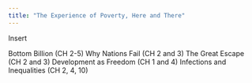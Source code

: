 ```yaml
---
title: "The Experience of Poverty, Here and There"
---
```

  
Insert

Bottom Billion (CH 2-5)
Why Nations Fail (CH 2 and 3)
The Great Escape (CH 2 and 3)
Development as Freedom (CH 1 and 4)
Infections and Inequalities (CH 2, 4, 10)